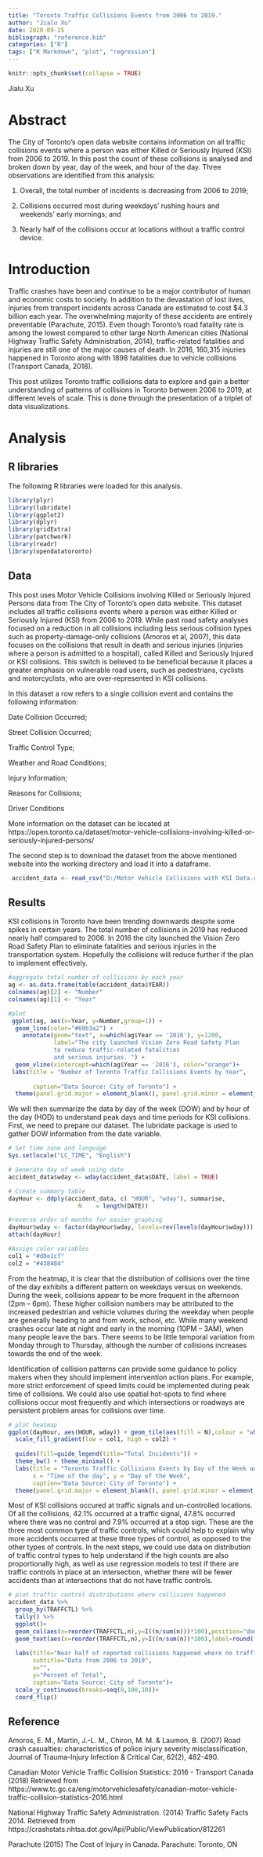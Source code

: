```yaml
---
title: "Toronto Traffic Collisions Events from 2006 to 2019."
author: "Jialu Xu"
date: 2020-09-25
bibliograph: "reference.bib"
categories: ["R"]
tags: ["R Markdown", "plot", "regression"]
---
```


```r
knitr::opts_chunk$set(collapse = TRUE)
```
Jialu Xu

# Abstract

The City of Toronto's open data website contains information on all traffic collisions events where a person was either Killed or Seriously Injured (KSI) from 2006 to 2019. In this post the count of these collisions is analysed and broken down by year, day of the week, and hour of the day. Three observations are identified from this analysis:

1. Overall, the total number of incidents is decreasing from 2006 to 2019;

2. Collisions occurred most during weekdays' rushing hours and weekends' early mornings; and

3. Nearly half of the collisions occur at locations without a traffic control device. 

# Introduction

Traffic crashes have been and continue to be a major contributor of human and economic costs to society. In addition to the devastation of lost lives, injuries from transport incidents across Canada are estimated to cost $4.3 billion each year. The overwhelming majority of these accidents are entirely preventable (Parachute, 2015). Even though Toronto’s road fatality rate is among the lowest compared to other large North American cities (National Highway Traffic Safety Administration, 2014), traffic-related fatalities and injuries are still one of the major causes of death. In 2016, 160,315 injuries happened in Toronto along with 1898 fatalities due to vehicle collisions (Transport Canada, 2018).

This post utilizes Toronto traffic collisions data to explore and gain a better understanding of patterns of collisions in Toronto between 2006 to 2019, at different levels of scale. This is done through the presentation of a triplet of data visualizations.

# Analysis

## R libraries
The following R libraries were loaded for this analysis.
```r
library(plyr)
library(lubridate)
library(ggplot2)
library(dplyr)
library(gridExtra)
library(patchwork)
library(readr)
library(opendatatoronto)
```

## Data

This post uses Motor Vehicle Collisions involving Killed or Seriously Injured Persons data from The City of Toronto’s open data website. This dataset includes all traffic collisions events where a person was either Killed or Seriously Injured (KSI) from 2006 to 2019. While past road safety analyses focused on a reduction in all collisions including less serious collision types such as property-damage-only collisions (Amoros et al, 2007), this data focuses on the collisions that result in death and serious injuries (injuries where a person is admitted to a hospital), called Killed and Seriously Injured or KSI collisions. This switch is believed to be beneficial because it places a greater emphasis on vulnerable road users, such as pedestrians, cyclists and motorcyclists, who are over-represented in KSI collisions.

In this dataset a row refers to a single collision event and contains the following information:

Date Collision Occurred;

Street Collision Occurred;

Traffic Control Type;

Weather and Road Conditions;

Injury Information;

Reasons for Collisions;

Driver Conditions

More information on the dataset can be located at https://open.toronto.ca/dataset/motor-vehicle-collisions-involving-killed-or-seriously-injured-persons/

The second step is to download the dataset from the above mentioned website into the working directory and load it into a dataframe.

```r

 accident_data <- read_csv("D:/Motor Vehicle Collisions with KSI Data.csv")
```
## Results

KSI collisions in Toronto have been trending downwards despite some spikes in certain years. The total number of collisions in 2019 has reduced nearly half compared to 2006. In 2016 the city launched the Vision Zero Road Safety Plan to eliminate fatalities and serious injuries in the transportation system. Hopefully the collisions will reduce further if the plan to implement effectively.
```r
#aggregate total number of collisions by each year
ag <- as.data.frame(table(accident_data$YEAR))
colnames(ag)[2] <- "Number"
colnames(ag)[1] <- "Year"

#plot
 ggplot(ag, aes(x=Year, y=Number,group=1)) +
  geom_line(color="#69b3a2") +
    annotate(geom="text", x=which(ag$Year == '2016'), y=1200, 
             label="The city launched Vision Zero Road Safety Plan 
             to reduce traffic-related fatalities 
             and serious injuries. ") +
  geom_vline(xintercept=which(ag$Year == '2016'), color="orange")+
 labs(title = "Number of Toronto Traffic Collisions Events by Year",
      
       caption="Data Source: City of Toronto") +
  theme(panel.grid.major = element_blank(), panel.grid.minor = element_blank())

```

We will then summarize the data by day of the week (DOW) and by hour of the day (HOD) to understand peak days and time periods for KSI collisions. First, we need to prepare our dataset. The lubridate package is used to gather DOW information from the date variable.

```r

# Set time zone and language
Sys.setlocale("LC_TIME", "English")

# Generate day of week using date
accident_data$wday <- wday(accident_data$DATE, label = TRUE)

# Create summary table
dayHour <- ddply(accident_data, c( "HOUR", "wday"), summarise,
                    N    = length(DATE))

#reverse order of months for easier graphing
dayHour$wday <- factor(dayHour$wday, levels=rev(levels(dayHour$wday)))
attach(dayHour)

#Assign color variables
col1 = "#d8e1cf" 
col2 = "#438484"
```

From the heatmap, it is clear that the distribution of collisions over the time of the day exhibits a different pattern on weekdays versus on weekends. During the week, collisions appear to be more frequent in the afternoon (2pm – 6pm). These
higher collision numbers may be attributed to the increased pedestrian and vehicle volumes during the weekday when people are generally heading to and from work, school, etc. While many weekend crashes occur late at night and early in the morning (10PM – 3AM), when many people leave the bars. There seems to be little temporal variation from Monday through to Thursday, although the number of collisions increases towards the end of the week.

Identification of collision patterns can provide some guidance to policy makers when they should implement intervention action plans. For example, more strict enforcement of speed limits could be implemented during peak time of collisions. We could also use spatial hot-spots to find where collisions occur most frequently and which intersections or roadways are persistent problem areas for collisions over time.

```r
# plot heatmap
ggplot(dayHour, aes(HOUR, wday)) + geom_tile(aes(fill = N),colour = "white", na.rm = TRUE) +
  scale_fill_gradient(low = col1, high = col2) + 
    
  guides(fill=guide_legend(title="Total Incidents")) +
  theme_bw() + theme_minimal() + 
  labs(title = "Toronto Traffic Collisions Events by Day of the Week and Time of the Week",
       x = "Time of the day", y = "Day of the Week",
       caption="Data Source: City of Toronto") +
  theme(panel.grid.major = element_blank(), panel.grid.minor = element_blank())
```

Most of KSI collisions occured at traffic signals and un-controlled locations. Of all the collisions, 42.1% occurred at a traffic signal, 47.8% occurred where there was no control and 7.9% occurred at a stop sign. These are the three most common type of traffic controls, which could help to explain why more accidents occurred at these three types of control, as opposed to the other types of controls. In the next steps, we could use data on distribution of traffic control types to help understand if the high counts are also proportionally high, as well as use regression models to test if there are traffic controls in place at an intersection, whether there will be fewer accidents than at intersections that do not have traffic controls.

```r
# plot traffic control distributions where collisions happened
accident_data %>%
  group_by(TRAFFCTL) %>%
  tally() %>%
  ggplot()+
  geom_col(aes(x=reorder(TRAFFCTL,n),y=I((n/sum(n)))*100),position="dodge",fill="#69b3a2")+
  geom_text(aes(x=reorder(TRAFFCTL,n),y=I((n/sum(n))*100),label=round((n/sum(n))*100,1),hjust=+1.2),colour="black")+
 
  labs(title="Near half of reported collisions happened where no traffic controls exist",
       subtitle="Data from 2006 to 2019",
       x="",
       y="Percent of Total",
       caption="Data Source: City of Toronto")+
  scale_y_continuous(breaks=seq(0,100,10))+
  coord_flip()

```

## Reference

Amoros, E. M., Martin, J.-L. M., Chiron, M. M. & Laumon, B. (2007) Road  crash  casualties: characteristics of police injury severity misclassification, Journal of Trauma-Injury Infection & Critical Car, 62(2), 482-490.

Canadian Motor Vehicle Traffic Collision Statistics: 2016 - Transport Canada (2018) Retrieved from https://www.tc.gc.ca/eng/motorvehiclesafety/canadian-motor-vehicle-traffic-collision-statistics-2016.html

National Highway Traffic Safety Administration. (2014) Traffic Safety Facts 2014. Retrieved from https://crashstats.nhtsa.dot.gov/Api/Public/ViewPublication/812261

Parachute (2015) The Cost of Injury in Canada. Parachute: Toronto, ON





